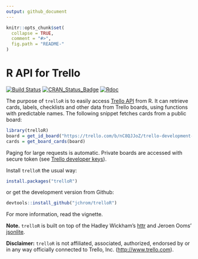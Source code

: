 ```yaml
---
output: github_document
---
```


<!-- README.md is generated from README.Rmd. Please edit that file -->

```r
knitr::opts_chunk$set(
  collapse = TRUE,
  comment = "#>",
  fig.path = "README-"
)
```

# R API for Trello
[![Build Status](https://travis-ci.org/jchrom/trelloR.svg?branch=master)](https://travis-ci.org/jchrom/trelloR)
[![CRAN_Status_Badge](http://www.r-pkg.org/badges/version/trelloR)](https://cran.r-project.org/package=trelloR)
[![Rdoc](http://www.rdocumentation.org/badges/version/trelloR)](http://www.rdocumentation.org/packages/trelloR)

The purpose of `trelloR` is to easily access [Trello API](https://developers.trello.com/) from R. It can retrieve cards, labels, checklists and other data from Trello boards, using functions with predictable names. The following snippet fetches cards from a public board:

```r
library(trelloR)
board = get_id_board("https://trello.com/b/nC8QJJoZ/trello-development-roadmap")
cards = get_board_cards(board)
```

Paging for large requests is automatic. Private boards are accessed with secure token (see [Trello developer keys](https://developers.trello.com/get-started/start-building#connect)).

Install `trelloR` the usual way:

```r
install.packages("trelloR")
```

or get the development version from Github:

```r
devtools::install_github("jchrom/trelloR")
```

For more information, read the vignette.

**Note.** `trelloR` is built on top of the Hadley Wickham's [httr](https://cran.r-project.org/package=httr) and Jeroen Ooms' [jsonlite](https://cran.r-project.org/package=jsonlite).

**Disclaimer:** `trelloR` is not affiliated, associated, authorized, endorsed by or in any way officially connected to Trello, Inc. (<http://www.trello.com>).
